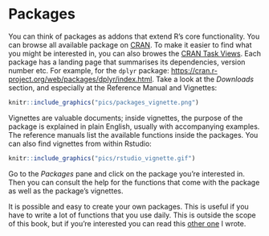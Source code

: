# Packages

You can think of packages as addons that extend R's core functionality. You can browse all available
package on [CRAN](https://cloud.r-project.org/). To make it easier to find what you might be
interested in, you can also browes the [CRAN Task Views](https://cloud.r-project.org/web/views/).
Each package has a landing page that summarises its dependencies, version number etc. For example,
for the `dplyr` package: [https://cran.r-project.org/web/packages/dplyr/index.html](https://cran.r-project.org/web/packages/dplyr/index.html).
Take a look at the *Downloads* section, and especially at the Reference Manual and Vignettes:

```r
knitr::include_graphics("pics/packages_vignette.png")
```

Vignettes are valuable documents; inside vignettes, the purpose of the package is explained in
plain English, usually with accompanying examples. The reference manuals list the available functions
inside the packages. You can also find vignettes from within Rstudio:


```r
knitr::include_graphics("pics/rstudio_vignette.gif")
```

Go to the *Packages* pane and click on the package you're interested in. Then you can consult the
help for the functions that come with the package as well as the package's vignettes.

It is possible and easy to create your own packages. This is useful if you have to write a lot of
functions that you use daily. This is outside the scope of this book, but if you're interested
you can read this [other one](https://b-rodrigues.github.io/fput/packages.html) I wrote.
